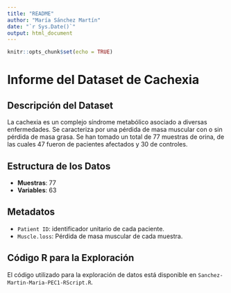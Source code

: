 ---
title: "README"
author: "María Sánchez Martín"
date: "`r Sys.Date()`"
output: html_document
---

```{r setup, include=FALSE}
knitr::opts_chunk$set(echo = TRUE)
```

# Informe del Dataset de Cachexia

## Descripción del Dataset
La cachexia es un complejo síndrome metabólico asociado a diversas enfermedades. Se caracteriza por una pérdida de masa muscular con o sin pérdida de masa grasa. Se han tomado un total de 77 muestras de orina, de las cuales 47 fueron de pacientes afectados y 30 de controles.

## Estructura de los Datos
- **Muestras**: 77
- **Variables**: 63

## Metadatos
- `Patient ID`: identificador unitario de cada paciente.
- `Muscle.loss`: Pérdida de masa muscular de cada muestra.


## Código R para la Exploración
El código utilizado para la exploración de datos está disponible en `Sanchez-Martin-Maria-PEC1-RScript.R`. 
